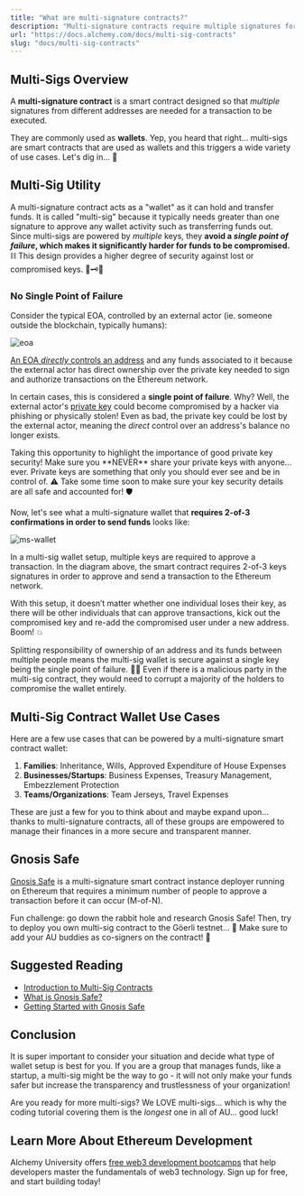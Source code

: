 ```yaml
---
title: "What are multi-signature contracts?"
description: "Multi-signature contracts require multiple signatures for transactions, providing security against lost or compromised keys. Gnosis Safe is a multi-signature smart contract deployer on Ethereum."
url: "https://docs.alchemy.com/docs/multi-sig-contracts"
slug: "docs/multi-sig-contracts"
---
```


## Multi-Sigs Overview

A **multi-signature contract** is a smart contract designed so that *multiple* signatures from different addresses are needed for a transaction to be executed.

They are commonly used as **wallets**. Yep, you heard that right... multi-sigs are smart contracts that are used as wallets and this triggers a wide variety of use cases. Let's dig in... 🚜

## Multi-Sig Utility

A multi-signature contract acts as a "wallet" as it can hold and transfer funds. It is called "multi-sig" because it typically needs greater than one signature to approve any wallet activity such as transferring funds out. Since multi-sigs are powered by *multiple* keys, they **avoid a *single point of failure*, which makes it significantly harder for funds to be compromised.** ⛓ This design provides a higher degree of security against lost or compromised keys. 🔑🗝🔐

### No Single Point of Failure

Consider the typical EOA, controlled by an external actor (ie. someone outside the blockchain, typically humans):

![eoa](Untitled_15.png)

[An EOA *directly* controls an address](/docs/ethereum-accounts) and any funds associated to it because the external actor has direct ownership over the private key needed to sign and authorize transactions on the Ethereum network.

In certain cases, this is considered a **single point of failure**. Why? Well, the external actor's [private key](/docs/public-key-cryptography) could become compromised by a hacker via phishing or physically stolen! Even as bad, the private key could be lost by the external actor, meaning the *direct* control over an address's balance no longer exists.

<Warning>
  Taking this opportunity to highlight the importance of good private key security! Make sure you **NEVER** share your private keys with anyone... ever. Private keys are something that only you should ever see and be in control of. ⚠️ Take some time soon to make sure your key security details are all safe and accounted for! 🛡
</Warning>

Now, let's see what a multi-signature wallet that **requires 2-of-3 confirmations in order to send funds** looks like:

![ms-wallet](Untitled_17.png)

In a multi-sig wallet setup, multiple keys are required to approve a transaction. In the diagram above, the smart contract requires 2-of-3 keys signatures in order to approve and send a transaction to the Ethereum network.

With this setup, it doesn’t matter whether one individual loses their key, as there will be other individuals that can approve transactions, kick out the compromised key and re-add the compromised user under a new address. Boom! 💥

Splitting responsibility of ownership of an address and its funds between multiple people means the multi-sig wallet is secure against a single key being the single point of failure. 👯‍♀️ Even if there is a malicious party in the multi-sig contract, they would need to corrupt a majority of the holders to compromise the wallet entirely.

## Multi-Sig Contract Wallet Use Cases

Here are a few use cases that can be powered by a multi-signature smart contract wallet:

1. **Families**: Inheritance, Wills, Approved Expenditure of House Expenses
2. **Businesses/Startups**: Business Expenses, Treasury Management, Embezzlement Protection
3. **Teams/Organizations**: Team Jerseys, Travel Expenses

These are just a few for you to think about and maybe expand upon... thanks to multi-signature contracts, all of these groups are empowered to manage their finances in a more secure and transparent manner.

## Gnosis Safe

[Gnosis Safe](https://gnosis-safe.io/) is a multi-signature smart contract instance deployer running on Ethereum that requires a minimum number of people to approve a transaction before it can occur (M-of-N).

<Info>
  Fun challenge: go down the rabbit hole and research Gnosis Safe! Then, try to deploy you own multi-sig contract to the Göerli testnet... 👀 Make sure to add your AU buddies as co-signers on the contract! 👏
</Info>

## Suggested Reading

* [Introduction to Multi-Sig Contracts](https://medium.com/mycrypto/introduction-to-multisig-contracts-33d5b25134b2)
* [What is Gnosis Safe?](https://help.gnosis-safe.io/en/articles/3876456-what-is-gnosis-safe)
* [Getting Started with Gnosis Safe](https://gnosis-safe.io/#getting-started)

## Conclusion

It is super important to consider your situation and decide what type of wallet setup is best for you. If you are a group that manages funds, like a startup, a multi-sig might be the way to go - it will not only make your funds safer but increase the transparency and trustlessness of your organization!

Are you ready for more multi-sigs? We LOVE multi-sigs... which is why the coding tutorial covering them is the *longest* one in all of AU... good luck!

## Learn More About Ethereum Development

Alchemy University offers [free web3 development bootcamps](https://university.alchemy.com/ethereum) that help developers master the fundamentals of web3 technology. Sign up for free, and start building today!
